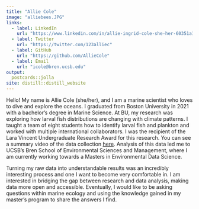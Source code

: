 ```yaml
---
title: "Allie Cole"
image: "alliebees.JPG"
links:
  - label: LinkedIn
    url: "https://www.linkedin.com/in/allie-ingrid-cole-she-her-60351a1ba/"
  - label: Twitter
    url: "https://twitter.com/123alliec"
  - label: GitHub
    url: "https://github.com/AllieCole"
  - label: Email
    url: "icole@bren.ucsb.edu"
output:
  postcards::jolla
site: distill::distill_website
---
```

 
  Hello! My name is Allie Cole (she/her), and I am a marine scientist who loves to dive and explore the oceans. I graduated from Boston University in 2021 with a bachelor’s degree in Marine Science. At BU, my research was exploring how larval fish distributions are changing with climate patterns. I taught a team of eight students how to identify larval fish and plankton and worked with multiple international collaborators. I was the recipient of the Lara Vincent Undergraduate Research Award for this research. You can see a summary video of the data collection [here](https://www.bu.edu/articles/2019/phoenix-islands-fieldwork-vlog/). Analysis of this data led me to UCSB’s Bren School of Environmental Sciences and Management, where I am currently working towards a Masters in Environmental Data Science. 
  
  Turning my raw data into understandable results was an incredibly interesting process and one I want to become very comfortable in. I am interested in bridging the gap between research and data analysis, making data more open and accessible. Eventually, I would like to be asking questions within marine ecology and using the knowledge gained in my master’s program to share the answers I find.
